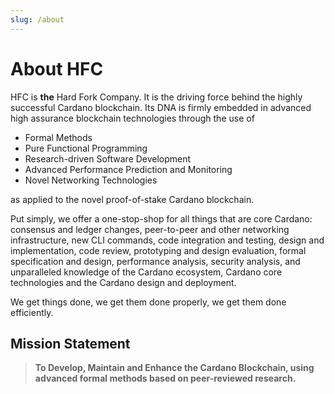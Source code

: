 ```yaml
---
slug: /about
---
```


# About HFC

HFC is **the** Hard Fork Company.   It is the driving force behind the highly successful Cardano blockchain.
Its DNA is firmly embedded in advanced high assurance blockchain technologies through the use of

- Formal Methods
- Pure Functional Programming
- Research-driven Software Development
- Advanced Performance Prediction and Monitoring
- Novel Networking Technologies

as applied to the novel proof-of-stake Cardano blockchain.

Put simply, we offer a one-stop-shop for all things that are core Cardano: consensus and ledger changes, peer-to-peer and other networking infrastructure,
new CLI commands, code integration and testing, design and implementation, code review, prototyping and design evaluation, formal specification and design,
performance analysis, security analysis, and unparalleled knowledge of the Cardano ecosystem, Cardano core technologies and the Cardano design and deployment.

We get things done, we get them done properly, we get them done efficiently.

## Mission Statement

> **To Develop, Maintain and Enhance the Cardano Blockchain, using advanced formal methods based on peer-reviewed research.**
